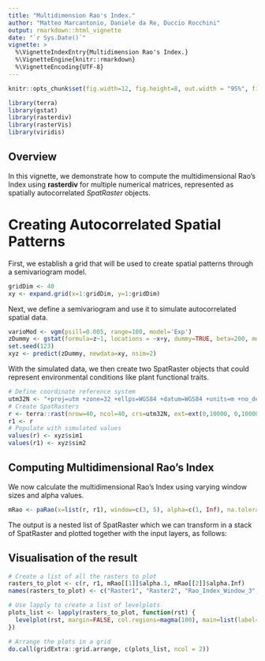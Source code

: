 ```yaml
---
title: "Multidimension Rao's Index."
author: "Matteo Marcantonio, Daniele da Re, Duccio Rocchini"
output: rmarkdown::html_vignette
date: "`r Sys.Date()`"
vignette: >
  %\VignetteIndexEntry{Multidimension Rao's Index.}
  %\VignetteEngine{knitr::rmarkdown}
  %\VignetteEncoding{UTF-8}
---
```


```r
knitr::opts_chunk$set(fig.width=12, fig.height=8, out.width = "95%", fig.align = "center", fig.dpi = 150, collapse = TRUE, comment = "#") 
```

```r
library(terra)
library(gstat)
library(rasterdiv)
library(rasterVis)
library(viridis)
```

## Overview
In this vignette, we demonstrate how to compute the multidimensional Rao's Index using **rasterdiv** for multiple numerical matrices, represented as spatially autocorrelated *SpatRaster* objects.

# Creating Autocorrelated Spatial Patterns
First, we establish a grid that will be used to create spatial patterns through a semivariogram model.

```r
gridDim <- 40
xy <- expand.grid(x=1:gridDim, y=1:gridDim)
```
Next, we define a semivariogram and use it to simulate autocorrelated spatial data.

```r
varioMod <- vgm(psill=0.005, range=100, model='Exp')
zDummy <- gstat(formula=z~1, locations = ~x+y, dummy=TRUE, beta=200, model=varioMod, nmax=1)
set.seed(123)
xyz <- predict(zDummy, newdata=xy, nsim=2)
```

With the simulated data, we then create two SpatRaster objects that could represent environmental conditions like plant functional traits.

```r
# Define coordinate reference system
utm32N <- "+proj=utm +zone=32 +ellps=WGS84 +datum=WGS84 +units=m +no_defs"
# Create SpatRasters
r <- terra::rast(nrow=40, ncol=40, crs=utm32N, ext=ext(0,10000, 0,10000))
r1 <- r
# Populate with simulated values
values(r) <- xyz$sim1
values(r1) <- xyz$sim2
```
## Computing Multidimensional Rao's Index

We now calculate the multidimensional Rao's Index using varying window sizes and alpha values.

```r
mRao <- paRao(x=list(r, r1), window=c(3, 5), alpha=c(1, Inf), na.tolerance=1, method="multidimension", simplify=3)
```

The output is a nested list of SpatRaster which we can transform in a stack of SpatRaster and plotted together with the input layers, as follows:

## Visualisation of the result

```r
# Create a list of all the rasters to plot
rasters_to_plot <- c(r, r1, mRao[[1]]$alpha.1, mRao[[2]]$alpha.Inf)
names(rasters_to_plot) <- c("Raster1", "Raster2", "Rao_Index_Window_3", "Rao_Index_Window_5")

# Use lapply to create a list of levelplots
plots_list <- lapply(rasters_to_plot, function(rst) {
  levelplot(rst, margin=FALSE, col.regions=magma(100), main=list(label=names(rst), cex=1.5))
})

# Arrange the plots in a grid
do.call(gridExtra::grid.arrange, c(plots_list, ncol = 2))
```